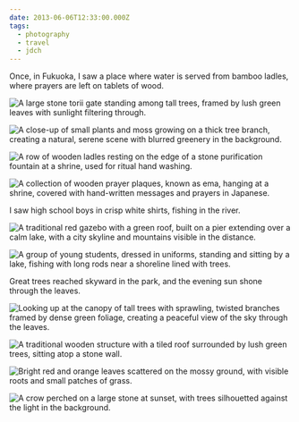 ```yaml
---
date: 2013-06-06T12:33:00.000Z
tags:
  - photography
  - travel
  - jdch
---
```

Once, in Fukuoka, I saw a place where water is served from bamboo ladles, where prayers are left on tablets of wood.

![A large stone torii gate standing among tall trees, framed by lush green leaves with sunlight filtering through.](../../assets/photos/20130606-IMG_7733.jpg)

![A close-up of small plants and moss growing on a thick tree branch, creating a natural, serene scene with blurred greenery in the background.](../../assets/photos/20130606-IMG_7715.jpg)

![A row of wooden ladles resting on the edge of a stone purification fountain at a shrine, used for ritual hand washing.](../../assets/photos/20130606-IMG_7727.jpg)

![A collection of wooden prayer plaques, known as ema, hanging at a shrine, covered with hand-written messages and prayers in Japanese.](../../assets/photos/20130606-IMG_7719.jpg)

I saw high school boys in crisp white shirts, fishing in the river.

![A traditional red gazebo with a green roof, built on a pier extending over a calm lake, with a city skyline and mountains visible in the distance.](../../assets/photos/20130606-IMG_7803.jpg)

![A group of young students, dressed in uniforms, standing and sitting by a lake, fishing with long rods near a shoreline lined with trees.](../../assets/photos/20130606-IMG_7828.jpg)

Great trees reached skyward in the park, and the evening sun shone through the leaves.

![Looking up at the canopy of tall trees with sprawling, twisted branches framed by dense green foliage, creating a peaceful view of the sky through the leaves.](../../assets/photos/20130606-IMG_7848.jpg)

![A traditional wooden structure with a tiled roof surrounded by lush green trees, sitting atop a stone wall.](../../assets/photos/20130606-IMG_7880.jpg)

![Bright red and orange leaves scattered on the mossy ground, with visible roots and small patches of grass.](../../assets/photos/20130606-IMG_7875.jpg)

![A crow perched on a large stone at sunset, with trees silhouetted against the light in the background.](../../assets/photos/20130606-IMG_7882.jpg)
